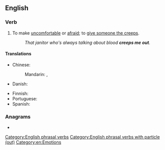 ==English==

===Verb===
{{en-verb|creeps out|creeping out|creeped out}}

# {{lb|en|informal|transitive}} To make [[uncomfortable]] or [[afraid]]; to [[give someone the creeps]].
#: ''That janitor who's always talking about blood '''creeps me out'''.''

====Translations====
{{trans-top|make uncomfortable}}
* Chinese:
*: Mandarin: {{t|cmn|[[讓]]……[[毛骨悚然]]}}, {{t|cmn|[[让]]……[[毛骨悚然]]|tr=ràng... máogǔsǒngrán}}
* Danish: {{t-needed|da}}
{{trans-mid}}
* Finnish: {{t+|fi|pelottaa}}
* Portuguese: {{t-needed|pt}}
* Spanish: {{t-needed|es}}
{{trans-bottom}}

===Anagrams===
* {{anagrams|en|a=ceeoprtu|outcreep}}

[[Category:English phrasal verbs]]
[[Category:English phrasal verbs with particle (out)]]
[[Category:en:Emotions]]